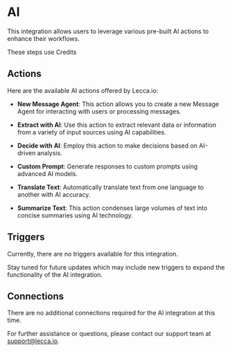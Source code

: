 
# AI

This integration allows users to leverage various pre-built AI actions to enhance their workflows.

<Callout>These steps use Credits</Callout>

## Actions

Here are the available AI actions offered by Lecca.io:

- **New Message Agent**: This action allows you to create a new Message Agent for interacting with users or processing messages.

- **Extract with AI**: Use this action to extract relevant data or information from a variety of input sources using AI capabilities.

- **Decide with AI**: Employ this action to make decisions based on AI-driven analysis.

- **Custom Prompt**: Generate responses to custom prompts using advanced AI models.

- **Translate Text**: Automatically translate text from one language to another with AI accuracy.

- **Summarize Text**: This action condenses large volumes of text into concise summaries using AI technology.

## Triggers

Currently, there are no triggers available for this integration.

<Callout type="info" emoji="🔍">
  Stay tuned for future updates which may include new triggers to expand the
  functionality of the AI integration.
</Callout>

## Connections

There are no additional connections required for the AI integration at this time.

For further assistance or questions, please contact our support team at support@lecca.io.
